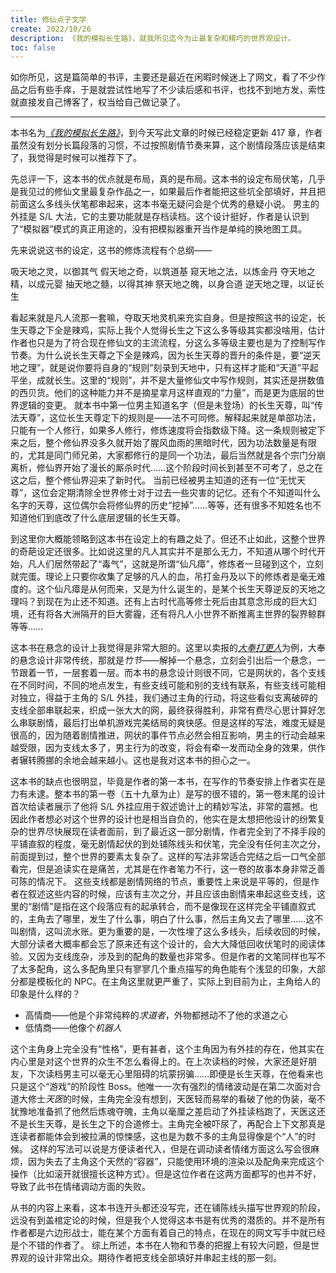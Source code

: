 ```yaml
---
title: 修仙点子文学
create: 2022/10/26
description: 《我的模拟长生路》，就我所见迄今为止最复杂和精巧的世界观设计。
toc: false
---
```


如你所见，这是篇简单的书评，主要还是最近在闲暇时候迷上了网文，看了不少作品之后有些手痒，于是就尝试性地写了不少读后感和书评，也找不到地方发，索性就直接发自己博客了，权当给自己做记录了。

---


本书名为[_《我的模拟长生路》_](https://www.qidian.com/book/1033422902/)，到今天写此文章的时候已经稳定更新 417 章，作者虽然没有划分长篇段落的习惯，不过按照剧情节奏来算，这个剧情段落应该是结束了，我觉得是时候可以推荐下了。

先总评一下，这本书的优点就是布局，真的是布局。这本书的设定布局伏笔，几乎是我见过的修仙文里最复杂作品之一，如果最后作者能把这些坑全部填好，并且把前面这么多线头伏笔都串起来，这本书毫无疑问会是个优秀的悬疑小说。
男主的外挂是 S/L 大法，它的主要功能就是存档读档。这个设计挺好，作者是认识到了“模拟器”模式的真正用途的，没有把模拟器重开当作是单纯的换地图工具。

先来说说这书的设定，这书的修炼流程有个总纲——

<FontBlock src="fonts/LingDuBengTa.ttf" indent={1} fontSize={28}>
吸天地之灵，以御其气
假天地之奇，以筑道基
窥天地之法，以炼金丹
夺天地之精，以成元婴
抽天地之髓，以得其神
祭天地之魄，以身合道
逆天地之理，以证长生
</FontBlock>

看起来就是凡人流那一套嘛，夺取天地灵机来充实自身。但是按照这书的设定，长生天尊之下全是辣鸡，实际上我个人觉得长生之下这么多等级其实都没啥用，估计作者也只是为了符合现在修仙文的主流流程，分这么多等级主要也是为了控制写作节奏。为什么说长生天尊之下全是辣鸡，因为长生天尊的晋升的条件是，要“逆天地之理”，就是说你要将自身的“规则”刻录到天地中，只有这样才能和“天道”平起平坐，成就长生。这里的“规则”，并不是大量修仙文中写作规则，其实还是拼数值的西贝货。他们的这种能力并不是摘星拿月这样直观的“力量”，而是更为底层的世界逻辑的变更。
就本书中第一位男主知道名字（但是未登场）的长生天尊，叫“传法天尊”，这位长生天尊定下的规则是——法不可同修。解释起来就是单部功法，只能有一个人修行，如果多人修行，修炼速度将会指数级下降。这一条规则被定下来之后，整个修仙界没多久就开始了腥风血雨的黑暗时代，因为功法数量是有限的，尤其是同门师兄弟，大家都修行的是同一个功法，最后当然就是各个宗门分崩离析，修仙界开始了漫长的厮杀时代……这个阶段时间长到甚至不可考了，总之在这之后，整个修仙界迎来了新时代。
当前已经被男主知道的还有一位“无忧天尊”，这位会定期清除全世界修士对于过去一些灾害的记忆。还有个不知道叫什么名字的天尊，这位偶尔会将修仙界的历史“挖掉”……等等，还有很多不知姓名也不知道他们到底改了什么底层逻辑的长生天尊。

到这里你大概能领略到这本书在设定上的有趣之处了。但还不止如此，这整个世界的奇葩设定还很多。比如说这里的凡人其实并不是那么无力，不知道从哪个时代开始，凡人们居然带起了“毒气”，这就是所谓“仙凡瘴”，修炼者一旦碰到这个，立刻就完蛋。理论上只要你收集了足够的凡人的血，吊打金丹及以下的修炼者是毫无难度的。这个仙凡瘴是从何而来，又是为什么诞生的，是某个长生天尊逆反的天地之理吗？到现在为止还不知道。还有上古时代高等修士死后由其意念形成的巨大幻境，还有将各大洲隔开的巨大雾霾，还有将凡人小世界不断推离主世界的裂界鲸群等等……

这本书在悬念的设计上我觉得是非常大胆的。这里以卖报的[_大奉打更人_](https://book.qidian.com/info/1019664125/)为例，大奉的悬念设计非常传统，那就是*竹节*——解掉一个悬念，立刻会引出后一个悬念，一节跟着一节，一层套着一层。而本书的悬念设计则很不同，它是网状的，各个支线在不同时间，不同的地点发生，有些支线可能和别的支线有联系，有些支线可能相对独立，得益于主角的 S/L 外挂，我们通过主角的行动，将这些看似支离破碎的支线全部串联起来，织成一张大大的网，最终获得胜利，非常有费尽心思计算好怎么串联剧情，最后打出单机游戏完美结局的爽快感。但是这样的写法，难度无疑是很高的，因为随着剧情推进，网状的事件节点必然会相互影响，男主的行动会越来越受限，因为支线太多了，男主行为的改变，将会有牵一发而动全身的效果，供作者辗转腾挪的余地会越来越小。这也是我对这本书的担心之一。

这本书的缺点也很明显，毕竟是作者的第一本书，在写作的节奏安排上作者实在是力有未逮。整本书的第一卷（五十九章为止）是写的很不错的，第一卷末尾的设计首次给读者展示了他将 S/L 外挂应用于叙述诡计上的精妙写法，非常的震撼。也因此作者想必对这个世界的设计也是相当自负的，他实在是太想把他设计的纷繁复杂的世界尽快展现在读者面前，到了最近这一部分剧情，作者完全到了不择手段的平铺直叙的程度，毫无剧情起伏的到处铺陈线头和伏笔，完全没有任何主次之分，前面提到过，整个世界的要素太复杂了。这样的写法非常适合完结之后一口气全部看完，但是追读实在是痛苦，尤其是在作者笔力不行，这一卷的故事本身非常乏善可陈的情况下。
这些支线都是剧情网络的节点，重要性上来说是平等的，但是作者在叙述这些内容的时候，应该有主次之分，并且应该由剧情来串起这些支线，这里的“剧情”是指在这个段落应有的起承转合，而不是像现在这样完全平铺直叙式的，主角去了哪里，发生了什么事，明白了什么事，然后主角又去了哪里……这不叫剧情，这叫流水账。更为重要的是，一次性埋了这么多线头，后续收回的时候，大部分读者大概率都会忘了原来还有这个设计的，会大大降低回收伏笔时的阅读体验。又因为支线庞杂，涉及到的配角的数量也非常多。但是作者的文笔同样也写不了太多配角，这么多配角里只有寥寥几个重点描写的角色能有个浅显的印象，大部分都是模板化的 NPC。在主角这里就更严重了，实际上到目前为止，主角给人的印象是什么样的？

- 高情商——他是个非常纯粹的*求道者*，外物都撼动不了他的求道之心
- 低情商——他像个*机器人*

这个主角身上完全没有“性格”，更有甚者，这个主角因为有外挂的存在，他其实在内心里是对这个世界的众生不怎么看得上的。在上次读档的时候，大家还是好朋友，下次读档男主可以毫无心里阻碍的坑蒙拐骗……即便是长生天尊，在他看来也只是这个“游戏”的阶段性 Boss。他唯一一次有强烈的情绪波动是在第二次面对合道大修士*天医*的时候，主角完全没有想到，天医轻而易举的看破了他的伪装，毫不犹豫地准备抓了他然后炼魂夺魄，主角以毫厘之差启动了外挂读档跑了，天医这还不是长生天尊，是长生之下的合道修士。主角完全被吓尿了，再配合上下文那真是连读者都能体会到被拉满的惊悚感，这也是为数不多的主角显得像是个“人”的时候。
这样的写法可以说是方便读者代入，但是在调动读者情绪方面这么写会很麻烦，因为失去了主角这个天然的“容器”，只能使用环境的渲染以及配角来完成这个操作（比如滚开就很擅长这种方式）。但是这位作者在这两方面都写的也并不好，导致了此书在情绪调动方面的失败。

从书的内容上来看，这本书连开头都还没写完，还在铺陈线头描写世界观的阶段，远没有到盖棺定论的时候，但是我个人觉得这本书是有优秀的潜质的。并不是所有作者都是六边形战士，能在某个方面有着自己的特点，在现在的网文写手中就已经是个不错的作者了。
综上所述，本书在人物和节奏的把握上有较大问题，但是世界观的设计非常出众。期待作者把支线全部填好并串起主线的那一刻。
